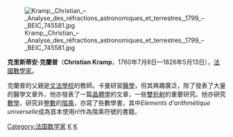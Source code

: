 {{无来源|time=2022-4-27}}
[[File:Kramp,_Christian_–_Analyse_des_réfractions_astronomiques_et_terrestres,_1799_–_BEIC_745581.jpg|thumb]]

'''克里斯蒂安·克蘭普'''（'''Christian Kramp'''，1760年7月8日—1826年5月13日），[[法國|法國]][[數學家|數學家]]。

克蘭普的父親是[[文法學校|文法學校]]的教師。卡曼研習[[醫學|醫學]]，但其興趣廣泛，除了發表了大量的醫學文章外，他亦發表了一篇[[晶體學|晶體學]]的文章，一些[[雙折射|雙折射]]的重要研究。他亦研究[[數學|數學]]，研究非[[整數|整數]]的[[階乘|階乘]]，亦寫了些數學書，其中''Elements d'arithmétique universelle''成為首本使用<math>n!</math>作為階乘符號的書籍。

{{Authority control}}
{{数学家小作品}}


[[Category:法国数学家|Category:法国数学家]]
[[Category:1760年出生|K]]
[[Category:1826年逝世|K]]